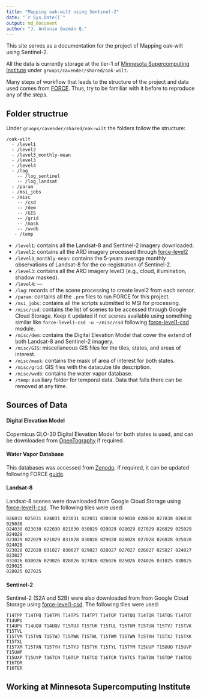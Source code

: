 ```yaml
---
title: "Mapping oak-wilt using Sentinel-2"
date: "`r Sys.Date()`"
output: md_document
author: "J. Antonio Guzmán Q."
---
```


This site serves as a documentation for the project of Mapping oak-wilt using
Sentinel-2. 

All the data is currently storage at the tier-1 of [Minnesota Supercomputing Institute](https://www.msi.umn.edu/) under `gruops/cavender/shared/oak-wilt`.

Many steps of workflow that leads to the structure of the project and data used 
comes from [FORCE](https://force-eo.readthedocs.io/en/latest/). Thus, try to be 
familiar with it before to reproduce any of the steps.

## Folder structrue

Under `gruops/cavender/shared/oak-wilt` the folders follow the structure:

```
/oak-wilt
  - /level1
  - /level2
  - /level3_monthly-mean
  - /level3
  - /level4
  - /log
    -- /log_sentinel
    -- /log_landsat
  - /param
  - /msi_jobs
  - /misc
    -- /csd
    -- /dem
    -- /GIS
    -- /grid
    -- /mask
    -- /wvdb
   - /temp
```

* `/level1`: contains all the Landsat-8 and Sentinel-2 imagery downloaded.
* `/level2`: contains all the ARD imagery processed through [force-level2](https://force-eo.readthedocs.io/en/latest/howto/l2-ard.html#tut-ard)
* `/level3_monthly-mean`: contains the 5-years average monthly observations of 
Landsat-8 for the co-registration of Sentinel-2.
* `/level3`: contains all the ARD imagery level3 (e.g., cloud, illumination, shadow masked).
* `/level4`: ---
* `/log`: records of the scene processing to create level2 from each sensor.
* `/param`: contains all the `.prm` files to run FORCE for this project.
* `/msi_jobs`: contains all the scripts submitted to MSI for processing.
* `/misc/csd`: contains the list of scenes to be accessed through Google Cloud Storage.
Keep it updated if not scenes available using something similar like `force-level1-csd -u ~/misc/csd` following [force-level1-csd](https://force-eo.readthedocs.io/en/latest/howto/level1-csd.html#tut-l1csd) module.
* `/misc/dem`: contains the Digital Elevation Model that cover the extend of 
both Landsat-8 and Sentinel-2 imagery. 
* `/misc/GIS`: miscellaneous GIS files for the tiles, states, and areas of interest.
* `/misc/mask`: contains the mask of area of interest for both states.
* `/misc/grid`: GIS files with the datacube tile description.
* `/misc/wvdb`: contains the water vapor database.
* `/temp`: auxiliary folder for temporal data. Data that falls there can be removed
at any time.

## Sources of Data

#### Digital Elevation Model

Copernicus GLO-30 Digital Elevation Model for both states is used, and can be 
downloaded from [OpenTography](https://portal.opentopography.org/raster?opentopoID=OTSDEM.032021.4326.3) if required.

#### Water Vapor Database

This databases was accessed from [Zenodo](https://zenodo.org/record/4468701#.YfF4IPvF05k).
If required, it can be updated following FORCE [guide](https://force-eo.readthedocs.io/en/latest/howto/wvdb.html).

#### Landsat-8

Landsat-8 scenes were downloaded from Google Cloud Storage using [force-level1-csd](https://force-eo.readthedocs.io/en/latest/howto/level1-csd.html).
The following tiles were used:

```
026031 025031 024031 023031 022031 030030 029030 028030 027030 026030 025030 
024030 023030 022030 021030 030029 029029 028029 027029 026029 025029 024029 
023029 022029 021029 031028 030028 029028 028028 027028 026028 025028 024028 
023028 022028 031027 030027 029027 028027 027027 026027 025027 024027 023027 
031026 030026 029026 028026 027026 026026 025026 024026 031025 030025 029025 
028025 027025
```

#### Sentinel-2

Sentinel-2 (S2A and S2B) were also downloaded from from Google Cloud Storage using [force-level1-csd](https://force-eo.readthedocs.io/en/latest/howto/level1-csd.html).
The following tiles were used:

```
T14TPP T14TPQ T14TPR T14TPS T14TPT T14TQP T14TQQ T14TQR T14TQS T14TQT T14UPU 
T14UPV T14UQU T14UQV T15TUJ T15TUK T15TUL T15TUM T15TUN T15TVJ T15TVK T15TVL 
T15TVM T15TVN T15TWJ T15TWK T15TWL T15TWM T15TWN T15TXH T15TXJ T15TXK T15TXL 
T15TXM T15TXN T15TYH T15TYJ T15TYK T15TYL T15TYM T15UUP T15UUQ T15UVP T15UWP 
T15UXP T15UYP T16TCN T16TCP T16TCQ T16TCR T16TCS T16TDN T16TDP T16TDQ T16TDR 
T16TER
```

## Working at Minnesota Supercomputing Institute


